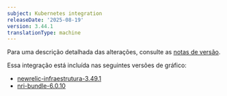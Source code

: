 ```yaml
---
subject: Kubernetes integration
releaseDate: '2025-08-19'
version: 3.44.1
translationType: machine
---
```


Para uma descrição detalhada das alterações, consulte as [notas de versão](https://github.com/newrelic/nri-kubernetes/releases/tag/v3.44.1).

Essa integração está incluída nas seguintes versões de gráfico:

* [newrelic-infraestrutura-3.49.1](https://github.com/newrelic/nri-kubernetes/releases/tag/newrelic-infrastructure-3.49.1)
* [nri-bundle-6.0.10](https://github.com/newrelic/helm-charts/releases/tag/nri-bundle-6.0.10)